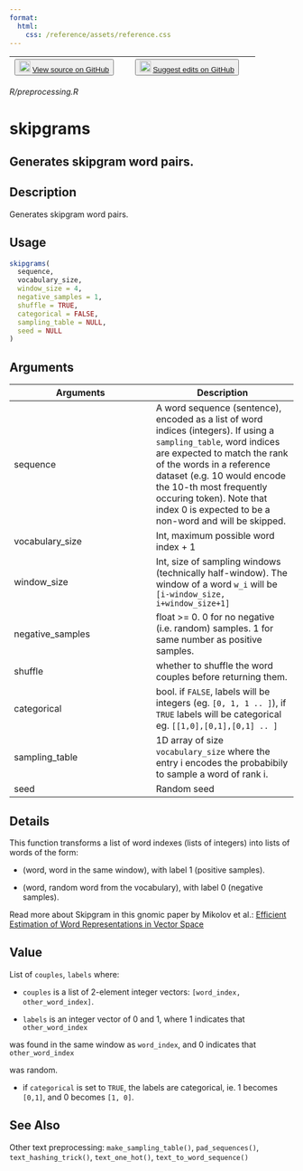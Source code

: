 ```yaml
---
format:
  html:
    css: /reference/assets/reference.css
---
```


| <button class="button"> ![](/reference/assets/GitHub-Mark-32px.png){width="20"} [View source on GitHub](https://github.com/rstudio/keras//blob/main/R/preprocessing.R) </button> | <button class="button"> ![](/reference/assets/GitHub-Mark-32px.png){width="20"} [Suggest edits on GitHub](https://github.com/rstudio/keras//edit/main/R/preprocessing.R) </button> |
|:------------------------------:|:--------------------------------------:|

*R/preprocessing.R*

# skipgrams

## Generates skipgram word pairs.

## Description
Generates skipgram word pairs. 


## Usage
```r
skipgrams( 
  sequence, 
  vocabulary_size, 
  window_size = 4, 
  negative_samples = 1, 
  shuffle = TRUE, 
  categorical = FALSE, 
  sampling_table = NULL, 
  seed = NULL 
) 
```

## Arguments
|Arguments|Description|
|---|---|
| sequence | A word sequence (sentence), encoded as a list of word indices (integers). If using a `sampling_table`, word indices are expected to match the rank of the words in a reference dataset (e.g. 10 would encode the 10-th most frequently occuring token). Note that index 0 is expected to be a non-word and will be skipped. |
| vocabulary_size | Int, maximum possible word index + 1 |
| window_size | Int, size of sampling windows (technically half-window). The window of a word `w_i` will be `[i-window_size, i+window_size+1]` |
| negative_samples | float >= 0. 0 for no negative (i.e. random) samples. 1 for same number as positive samples. |
| shuffle | whether to shuffle the word couples before returning them. |
| categorical | bool. if `FALSE`, labels will be integers (eg. `[0, 1, 1 .. ]`), if `TRUE` labels will be categorical eg. `[[1,0],[0,1],[0,1] .. ]` |
| sampling_table | 1D array of size `vocabulary_size` where the entry i encodes the probabibily to sample a word of rank i. |
| seed | Random seed |

## Details

This function transforms a list of word indexes (lists of integers) into lists of words of the form: 

- (word, word in the same window), with label 1 (positive samples). 

- (word, random word from the vocabulary), with label 0 (negative samples). 

Read more about Skipgram in this gnomic paper by Mikolov et al.: [Efficient Estimation of Word Representations in Vector Space](https://arxiv.org/pdf/1301.3781v3.pdf)


## Value

List of `couples`, `labels` where: 

- `couples` is a list of 2-element integer vectors: `[word_index, other_word_index]`. 

- `labels` is an integer vector of 0 and 1, where 1 indicates that `other_word_index`

was found in the same window as `word_index`, and 0 indicates that `other_word_index`

was random. 

- if `categorical` is set to `TRUE`, the labels are categorical, ie. 1 becomes `[0,1]`, and 0 becomes `[1, 0]`. 



## See Also
Other text preprocessing:  `make_sampling_table()`, `pad_sequences()`, `text_hashing_trick()`, `text_one_hot()`, `text_to_word_sequence()`

